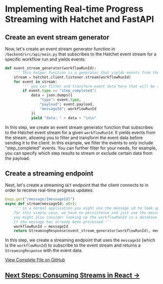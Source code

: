 # Implementing Real-time Progress Streaming with Hatchet and FastAPI

## Create an event stream generator

Now, let's create an event stream generator function in `/backend/src/api/main.py` that subscribes to the Hatchet event stream for a specific workflow run and yields events:

```python
def event_stream_generator(workflowRunId):
    ''' This helper function is a generator that yields events from the Hatchet event stream. '''
    stream = hatchet.client.listener.stream(workflowRunId)
    for event in stream:
        ''' you can filter and transform event data here that will be sent to the client'''
        if event.type == "step_completed":
            data = json.dumps({
                "type": event.type,
                "payload": event.payload,
                "messageId": workflowRunId
            })
            yield "data: " + data + "\n\n"
```

In this step, we create an event stream generator function that subscribes to the Hatchet event stream for a given `workflowRunId`. It yields events from the stream, allowing you to filter and transform the event data before sending it to the client. In this example, we filter the events to only include "step_completed" events. You can further filter for your needs, for example, you can specify which step results to stream or exclude certain data from the payload.

## Create a streaming endpoint

Next, let's create a streaming `GET` endpoint that the client connects to in order to receive real-time progress updates:

```python
@app.get("/message/{messageId}")
async def stream(messageId: str):
    ''' in a normal application you might use the message id to look up a workflowRunId
    for this simple case, we have no persistence and just use the message id as the workflowRunId
    you might also consider looking up the workflowRunId in a database and returning the results
    if the message has already been processed '''
    workflowRunId = messageId
    return StreamingResponse(event_stream_generator(workflowRunId), media_type='text/event-stream')
```

In this step, we create a streaming endpoint that uses the `messageId` (which is the `workflowRunId`) to subscribe to the event stream and returns a `StreamingResponse` with the event data.

[View Complete File on GitHub](https://github.com/hatchet-dev/hatchet-python-quickstart/blob/main/fast-api-react/backend/src/api/main.py)

## [Next Steps: Consuming Streams in React →](./simple-frontend.mdx)

